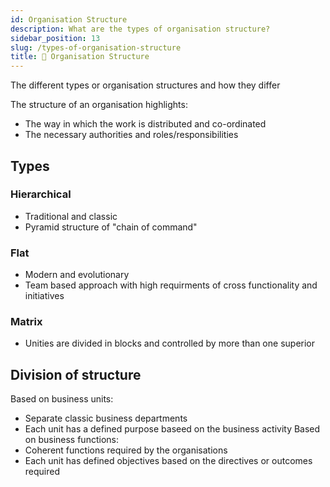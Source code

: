 ```yaml
---
id: Organisation Structure
description: What are the types of organisation structure?
sidebar_position: 13
slug: /types-of-organisation-structure
title: 🧱 Organisation Structure
---
```



The different types or organisation structures and how they differ


The structure of an organisation highlights:
  - The way in which the work is distributed and co-ordinated
  - The necessary authorities and roles/responsibilities

## Types
### Hierarchical
- Traditional and classic
- Pyramid structure of "chain of command"

### Flat
- Modern and evolutionary
- Team based approach with high requirments of cross functionality and initiatives

### Matrix
- Unities are divided in blocks and controlled by more than one superior

## Division of structure
Based on business units:
- Separate classic business departments
- Each unit has a defined purpose baseed on  the business activity
Based on business functions:
- Coherent functions required by the organisations
- Each unit has defined objectives based on the directives or outcomes required
